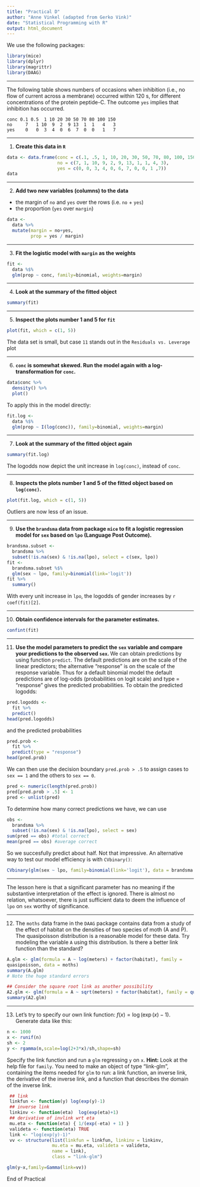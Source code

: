 ```yaml
---
title: "Practical D"
author: "Anne Vinkel (adapted from Gerko Vink)"
date: "Statistical Programming with R"
output: html_document
---
```


We use the following packages:
```r
library(mice)
library(dplyr)
library(magrittr)
library(DAAG)
```

---

The following table shows numbers of occasions when inhibition (i.e., no flow of current across a membrane) occurred within 120 s, for different concentrations of the protein peptide-C. The outcome `yes` implies that inhibition has occurred.

    conc 0.1 0.5  1 10 20 30 50 70 80 100 150 
    no     7   1 10  9  2  9 13  1  1   4   3 
    yes    0   0  3  4  0  6  7  0  0   1   7

---

1. **Create this data in `R`**
```r
data <- data.frame(conc = c(.1, .5, 1, 10, 20, 30, 50, 70, 80, 100, 150),
                   no = c(7, 1, 10, 9, 2, 9, 13, 1, 1, 4, 3),
                   yes = c(0, 0, 3, 4, 0, 6, 7, 0, 0, 1 ,7)) 
data
```


---

2. **Add two new variables (columns) to the data**

- the margin of `no` and `yes` over the rows (i.e. `no` + `yes`)
- the proportion (`yes` over `margin`)
<!-- - the logodds -->

<!-- First, we create a function to calculate the logit (logodds): -->
<!-- ```{r} -->
<!-- logit <- function(p) log(p / (1 - p)) -->
<!-- ``` -->

<!-- Then we add the new columns -->
```r
data <- 
  data %>% 
  mutate(margin = no+yes,
         prop = yes / margin)
```

<!-- --- -->

<!-- 3. **Inspect the expanded data. What do you see?** -->
<!-- ```{r} -->
<!-- data -->
<!-- ``` -->

<!-- There are a lot of zero proportions, hence the $-\infty$ in the logit. You can fix this (at least the interpretation of the `logodds`) by adding a constant (usually 0.5) to all cells conform the empirical `logodds` [(see e.g. Cox and Snell 1989)](http://www.amazon.com/Analysis-Edition-Monographs-Statistics-Probability/dp/0412306204).  -->

<!-- --- -->

<!-- 4. **Add a new column where the log odds are calculated as:** -->
<!-- $$\log\text{odds} = \log\left(\frac{\text{yes} + 0.5}{\text{no} + 0.5}\right)$$ -->
<!-- ```{r} -->
<!-- logitCandS <- function(yes, no) log((yes + .5) / (no + .5)) -->
<!-- data <-  -->
<!--   data %>%  -->
<!--   mutate(logitCS = logitCandS(yes, no)) -->
<!-- data -->
<!-- ``` -->
<!-- We can now see that the $-\infty$ proportions are mostly gone -->

---

3. **Fit the logistic model with `margin` as the weights**
```r
fit <- 
  data %$%
  glm(prop ~ conc, family=binomial, weights=margin)
```

---

4. **Look at the summary of the fitted object**
```r
summary(fit)
```

---

5. **Inspect the plots number 1 and 5 for `fit`**
```r
plot(fit, which = c(1, 5))
```

The data set is small, but case `11` stands out in the `Residuals vs. Leverage` plot

---

6. **`conc` is somewhat skewed. Run the model again with a log-transformation for `conc`.**
```r
data$conc %>%
  density() %>%
  plot()
```


To apply this in the model directly:

```r
fit.log <- 
  data %$%
  glm(prop ~ I(log(conc)), family=binomial, weights=margin)
```

---

7. **Look at the summary of the fitted object again**
```r
summary(fit.log)
```
The logodds now depict the unit increase in `log(conc)`, instead of `conc`.

---

8. **Inspects the plots number 1 and 5 of the fitted object based on `log(conc)`.**
```r
plot(fit.log, which = c(1, 5))
```

Outliers are now less of an issue. 

---

9. **Use the `brandsma` data from package `mice` to fit a logistic regression model for `sex` based on `lpo` (Language Post Outcome).**
```r
brandsma.subset <- 
  brandsma %>%
  subset(!is.na(sex) & !is.na(lpo), select = c(sex, lpo))
fit <- 
  brandsma.subset %$%
  glm(sex ~ lpo, family=binomial(link='logit'))
fit %>%
  summary()
```

With every unit increase in `lpo`, the logodds of gender increases by `r coef(fit)[2]`. 

---

10. **Obtain confidence intervals for the parameter estimates.**
```r
confint(fit)
```

---

11. **Use the model parameters to predict the `sex` variable and compare your predictions to the observed `sex`. **
We can obtain predictions by using function `predict`. The default predictions are on the scale of the linear predictors; the alternative "response" is on the scale of the response variable. Thus for a default binomial model the default predictions are of log-odds (probabilities on logit scale) and type = "response" gives the predicted probabilities. 
To obtain the predicted logodds:
```r
pred.logodds <- 
  fit %>%
  predict()
head(pred.logodds)
```
and the predicted probabilities
```r
pred.prob <- 
  fit %>%
  predict(type = "response")
head(pred.prob)
```
We can then use the decision boundary `pred.prob > .5` to assign cases to `sex == 1` and the others to `sex == 0`. 
```r
pred <- numeric(length(pred.prob))
pred[pred.prob > .5] <- 1
pred <- unlist(pred)
```
To determine how many correct predictions we have, we can use
```r
obs <- 
  brandsma %>%
  subset(!is.na(sex) & !is.na(lpo), select = sex)
sum(pred == obs) #total correct
mean(pred == obs) #average correct
```
So we succesfully predict about half. Not that impressive. An alternative way to test our model efficiency is with `CVbinary()`:
```r
CVbinary(glm(sex ~ lpo, family=binomial(link='logit'), data = brandsma.subset))
```
---

The lesson here is that a significant parameter has no meaning if the substantive interpretation of the effect is ignored. There is almost no relation, whatsoever, there is just sufficient data to deem the influence of `lpo` on `sex` worthy of significance. 

---

12. 
The `moths` data frame in the `DAAG` package contains data from a study of the effect of habitat on the densities of two species of moth (A and P). The quasipoisson distribution is a reasonable model for these data. Try modeling the variable `A` using this distribution. Is there a better link function than the standard?
```r
A.glm <- glm(formula = A ~ log(meters) + factor(habitat), family =
quasipoisson, data = moths)
summary(A.glm)
# Note the huge standard errors

## Consider the square root link as another possibility
A2.glm <- glm(formula = A ~ sqrt(meters) + factor(habitat), family = quasipoisson(link=sqrt), data = moths)
summary(A2.glm)
```

---
13. 
Let's try to specify our own link function: $f(x) = \log(\exp(x)-1)$. Generate data like this: 
```r
n <- 1000                       
x <- runif(n)
sh <- 2                        
y <- rgamma(n,scale=log(2+3*x)/sh,shape=sh)
```
Specify the link function and run a `glm` regressing `y` on `x`. **Hint:** Look at the help file for `family`. You need to make an object of type "link-glm", containing the items needed for `glm` to run: a link function, an inverse link, the derivative of the inverse link, and a function that describes the domain of the inverse link. 

```r
 ## link
 linkfun <- function(y) log(exp(y)-1)
 ## inverse link
 linkinv <- function(eta)  log(exp(eta)+1)
 ## derivative of invlink wrt eta
 mu.eta <- function(eta) { 1/(exp(-eta) + 1) }
 valideta <- function(eta) TRUE
 link <- "log(exp(y)-1)"
 vv <- structure(list(linkfun = linkfun, linkinv = linkinv,
                 mu.eta = mu.eta, valideta = valideta, 
                 name = link),
                 class = "link-glm")

glm(y~x,family=Gamma(link=vv)) 

```


End of Practical